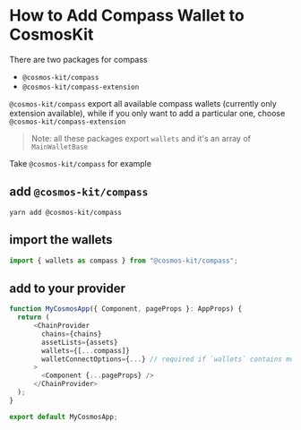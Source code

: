 # How to Add Compass Wallet to CosmosKit

There are two packages for compass

- `@cosmos-kit/compass`
- `@cosmos-kit/compass-extension`

`@cosmos-kit/compass` export all available compass wallets (currently only extension available), while if you only want to add a particular one, choose `@cosmos-kit/compass-extension`

> Note: all these packages export `wallets` and it's an array of `MainWalletBase`

Take `@cosmos-kit/compass` for example

## add `@cosmos-kit/compass`

```
yarn add @cosmos-kit/compass
```

## import the wallets

```js
import { wallets as compass } from "@cosmos-kit/compass";
```

## add to your provider

```js
function MyCosmosApp({ Component, pageProps }: AppProps) {
  return (
      <ChainProvider
        chains={chains}
        assetLists={assets}
        wallets={[...compass]}
        walletConnectOptions={...} // required if `wallets` contains mobile wallets
      >
        <Component {...pageProps} />
      </ChainProvider>
  );
}

export default MyCosmosApp;
```
